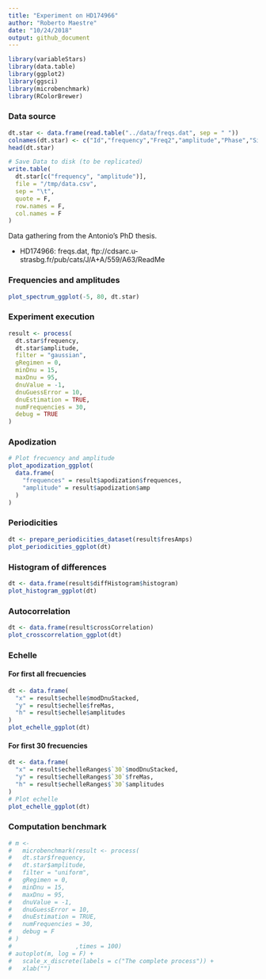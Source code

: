 ```yaml
---
title: "Experiment on HD174966"
author: "Roberto Maestre"
date: "10/24/2018"
output: github_document
---
```


```r
library(variableStars)
library(data.table)
library(ggplot2)
library(ggsci)
library(microbenchmark)
library(RColorBrewer)
```


### Data source

```r
dt.star <- data.frame(read.table("../data/freqs.dat", sep = " "))
colnames(dt.star) <- c("Id","frequency","Freq2","amplitude","Phase","Sig", "S/N","rms", "e_Freq1","e_Amp","e_Phase")
head(dt.star)

# Save Data to disk (to be replicated)
write.table(
  dt.star[c("frequency", "amplitude")],
  file = "/tmp/data.csv",
  sep = "\t",
  quote = F,
  row.names = F,
  col.names = F
)
```

Data gathering from the Antonio's PhD thesis.

- HD174966: freqs.dat, ftp://cdsarc.u-strasbg.fr/pub/cats/J/A+A/559/A63/ReadMe

### Frequencies and amplitudes

```r
plot_spectrum_ggplot(-5, 80, dt.star)
```

### Experiment execution

```r
result <- process(
  dt.star$frequency,
  dt.star$amplitude,
  filter = "gaussian",
  gRegimen = 0,
  minDnu = 15,
  maxDnu = 95,
  dnuValue = -1,
  dnuGuessError = 10,
  dnuEstimation = TRUE,
  numFrequencies = 30,
  debug = TRUE
)
```

### Apodization

```r
# Plot frecuency and amplitude
plot_apodization_ggplot(
  data.frame(
    "frequences" = result$apodization$frequences,
    "amplitude" = result$apodization$amp
  )
)
```

### Periodicities

```r
dt <- prepare_periodicities_dataset(result$fresAmps)
plot_periodicities_ggplot(dt)
```

### Histogram of differences

```r
dt <- data.frame(result$diffHistogram$histogram)
plot_histogram_ggplot(dt)
```

### Autocorrelation

```r
dt <- data.frame(result$crossCorrelation)
plot_crosscorrelation_ggplot(dt)
```

### Echelle

#### For first all frecuencies


```r
dt <- data.frame(
  "x" = result$echelle$modDnuStacked,
  "y" = result$echelle$freMas,
  "h" = result$echelle$amplitudes
)
plot_echelle_ggplot(dt) 
```

#### For first 30 frecuencies

```r
dt <- data.frame(
  "x" = result$echelleRanges$`30`$modDnuStacked,
  "y" = result$echelleRanges$`30`$freMas,
  "h" = result$echelleRanges$`30`$amplitudes
)
# Plot echelle
plot_echelle_ggplot(dt) 
```


### Computation benchmark

```r
# m <-
#   microbenchmark(result <- process(
#   dt.star$frequency,
#   dt.star$amplitude,
#   filter = "uniform",
#   gRegimen = 0,
#   minDnu = 15,
#   maxDnu = 95,
#   dnuValue = -1,
#   dnuGuessError = 10,
#   dnuEstimation = TRUE,
#   numFrequencies = 30,
#   debug = F
# )
#                  ,times = 100)
# autoplot(m, log = F) +
#   scale_x_discrete(labels = c("The complete process")) +
#   xlab("")
```
